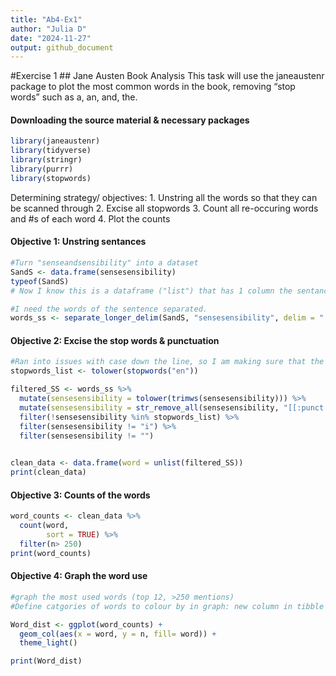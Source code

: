 ```yaml
---
title: "Ab4-Ex1"
author: "Julia D"
date: "2024-11-27"
output: github_document
---
```

#Exercise 1
## Jane Austen Book Analysis 
This task will use the janeaustenr package to plot the most common words in the book, removing "stop words" such as a, an, and, the. 

#### Downloading the source material & necessary packages
```r
library(janeaustenr)
library(tidyverse)
library(stringr)
library(purrr)
library(stopwords)
```

Determining strategy/ objectives: 
1. Unstring all the words so that they can be scanned through
2. Excise all stopwords
3. Count all re-occuring words and #s of each word
4. Plot the counts 

#### Objective 1: Unstring sentances
```r
#Turn "senseandsensibility" into a dataset
SandS <- data.frame(sensesensibility)
typeof(SandS) 
# Now I know this is a dataframe ("list") that has 1 column the sentance. 

#I need the words of the sentence separated.
words_ss <- separate_longer_delim(SandS, "sensesensibility", delim = " ")

```

#### Objective 2: Excise the stop words & punctuation
```r
#Ran into issues with case down the line, so I am making sure that the stopwords are matched and removed regardless of case. Also removing punctuation, "I" and blank rows.
stopwords_list <- tolower(stopwords("en"))

filtered_SS <- words_ss %>%
  mutate(sensesensibility = tolower(trimws(sensesensibility))) %>%  
  mutate(sensesensibility = str_remove_all(sensesensibility, "[[:punct:]]")) %>%  
  filter(!sensesensibility %in% stopwords_list) %>%  
  filter(sensesensibility != "i") %>%  
  filter(sensesensibility != "") 
  

clean_data <- data.frame(word = unlist(filtered_SS))
print(clean_data)

```


#### Objective 3: Counts of the words
```r
word_counts <- clean_data %>%
  count(word, 
        sort = TRUE) %>%
  filter(n> 250)
print(word_counts)

```

#### Objective 4: Graph the word use
```r
#graph the most used words (top 12, >250 mentions)
#Define catgories of words to colour by in graph: new column in tibble

Word_dist <- ggplot(word_counts) +
  geom_col(aes(x = word, y = n, fill= word)) +
  theme_light()

print(Word_dist)

```


